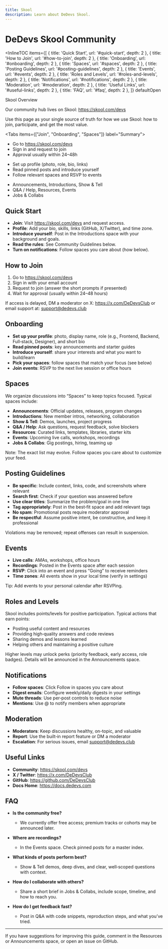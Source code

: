 ```yaml
---
title: Skool
description: Learn about DeDevs Skool.
---
```



# DeDevs Skool Community

<InlineTOC
  items={[
    { title: 'Quick Start', url: '#quick-start', depth: 2 },
    { title: 'How to Join', url: '#how-to-join', depth: 2 },
    { title: 'Onboarding', url: '#onboarding', depth: 2 },
    { title: 'Spaces', url: '#spaces', depth: 2 },
    { title: 'Posting Guidelines', url: '#posting-guidelines', depth: 2 },
    { title: 'Events', url: '#events', depth: 2 },
    { title: 'Roles and Levels', url: '#roles-and-levels', depth: 2 },
    { title: 'Notifications', url: '#notifications', depth: 2 },
    { title: 'Moderation', url: '#moderation', depth: 2 },
    { title: 'Useful Links', url: '#useful-links', depth: 2 },
    { title: 'FAQ', url: '#faq', depth: 2 },
  ]}
  defaultOpen
>
  Skool Overview
</InlineTOC>

Our community hub lives on Skool: https://skool.com/devs

Use this page as your single source of truth for how we use Skool: how to join, participate, and get the most value.

<Tabs items={["Join", "Onboarding", "Spaces"]} label="Summary">
  <Tab>
    <ul>
      <li>Go to https://skool.com/devs</li>
      <li>Sign in and request to join</li>
      <li>Approval usually within 24–48h</li>
    </ul>
  </Tab>
  <Tab>
    <ul>
      <li>Set up profile (photo, role, bio, links)</li>
      <li>Read pinned posts and introduce yourself</li>
      <li>Follow relevant spaces and RSVP to events</li>
    </ul>
  </Tab>
  <Tab>
    <ul>
      <li>Announcements, Introductions, Show & Tell</li>
      <li>Q&A / Help, Resources, Events</li>
      <li>Jobs & Collabs</li>
    </ul>
  </Tab>
</Tabs>

## Quick Start

- __Join__: Visit https://skool.com/devs and request access.
- __Profile__: Add your bio, skills, links (GitHub, X/Twitter), and time zone.
- __Introduce yourself__: Post in the Introductions space with your background and goals.
- __Read the rules__: See Community Guidelines below.
- __Turn on notifications__: Follow spaces you care about (how below).

## How to Join

1) Go to https://skool.com/devs
2) Sign in with your email account
3) Request to join (answer the short prompts if presented)
4) Wait for approval (usually within 24–48 hours)

If access is delayed, DM a moderator on X: https://x.com/DeDevsClub or email support at: support@dedevs.club

## Onboarding

- __Set up your profile__: photo, display name, role (e.g., Frontend, Backend, Full‑stack, Designer), and short bio
- __Read pinned posts__: key announcements and starter guides
- __Introduce yourself__: share your interests and what you want to build/learn
- __Pick your spaces__: follow spaces that match your focus (see below)
- __Join events__: RSVP to the next live session or office hours

## Spaces

We organize discussions into “Spaces” to keep topics focused. Typical spaces include:

- __Announcements__: Official updates, releases, program changes
- __Introductions__: New member intros, networking, collaboration
- __Show & Tell__: Demos, launches, project progress
- __Q&A / Help__: Ask questions, request feedback, solve blockers
- __Resources__: Curated links, templates, libraries, starter kits
- __Events__: Upcoming live calls, workshops, recordings
- __Jobs & Collabs__: Gig postings, hiring, teaming up

Note: The exact list may evolve. Follow spaces you care about to customize your feed.

## Posting Guidelines

- __Be specific__: Include context, links, code, and screenshots where relevant
- __Search first__: Check if your question was answered before
- __Use clear titles__: Summarize the problem/goal in one line
- __Tag appropriately__: Post in the best‑fit space and add relevant tags
- __No spam__: Promotional posts require moderator approval
- __Be respectful__: Assume positive intent, be constructive, and keep it professional

Violations may be removed; repeat offenses can result in suspension.

## Events

- __Live calls__: AMAs, workshops, office hours
- __Recordings__: Posted in the Events space after each session
- __RSVP__: Click into an event and press “Going” to receive reminders
- __Time zones__: All events show in your local time (verify in settings)

Tip: Add events to your personal calendar after RSVPing.

## Roles and Levels

Skool includes points/levels for positive participation. Typical actions that earn points:

- Posting useful content and resources
- Providing high‑quality answers and code reviews
- Sharing demos and lessons learned
- Helping others and maintaining a positive culture

Higher levels may unlock perks (priority feedback, early access, role badges). Details will be announced in the Announcements space.

## Notifications

- __Follow spaces__: Click Follow in spaces you care about
- __Digest emails__: Configure weekly/daily digests in your settings
- __Mute threads__: Use per‑post controls to reduce noise
- __Mentions__: Use @ to notify members when appropriate

## Moderation

- __Moderators__: Keep discussions healthy, on-topic, and valuable
- __Report__: Use the built‑in report feature or DM a moderator
- __Escalation__: For serious issues, email support@dedevs.club

## Useful Links

- __Community__: https://skool.com/devs
- __X / Twitter__: https://x.com/DeDevsClub
- __GitHub__: https://github.com/DeDevsClub
- __Docs Home__: https://docs.dedevs.com

## FAQ

- __Is the community free?__
  - We currently offer free access; premium tracks or cohorts may be announced later.

- __Where are recordings?__
  - In the Events space. Check pinned posts for a master index.

- __What kinds of posts perform best?__
  - Show & Tell demos, deep dives, and clear, well‑scoped questions with context.

- __How do I collaborate with others?__
  - Share a short brief in Jobs & Collabs, include scope, timeline, and how to reach you.

- __How do I get feedback fast?__
  - Post in Q&A with code snippets, reproduction steps, and what you’ve tried.

---

If you have suggestions for improving this guide, comment in the Resources or Announcements space, or open an issue on GitHub.
